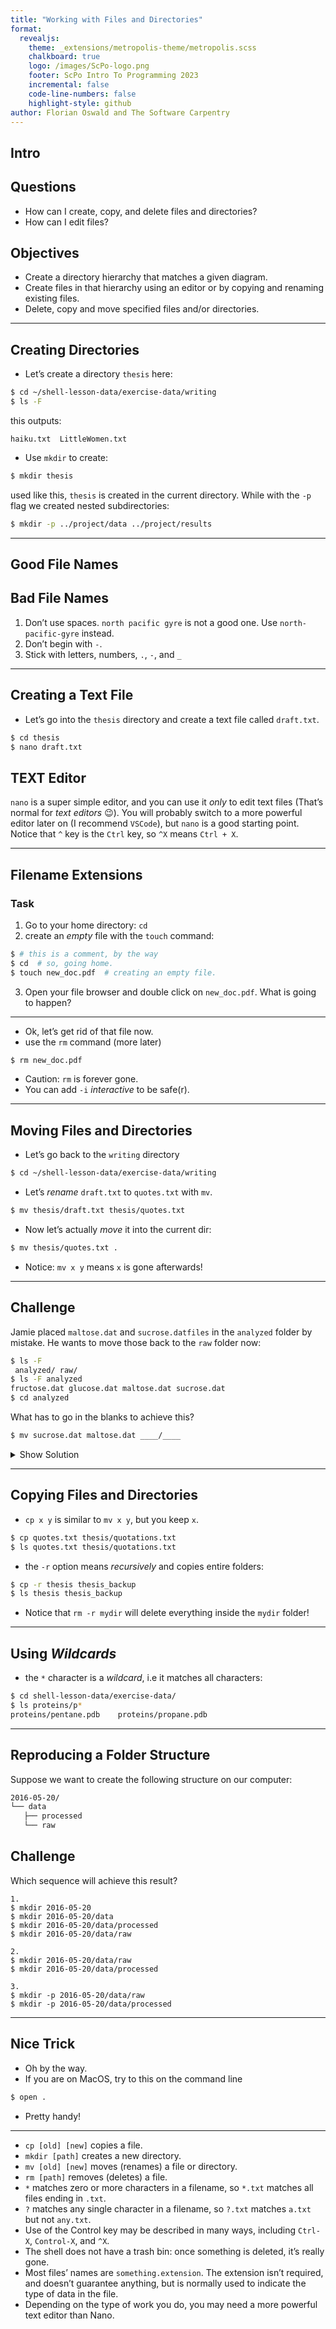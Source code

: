 ```yaml
---
title: "Working with Files and Directories"
format: 
  revealjs:
    theme: _extensions/metropolis-theme/metropolis.scss
    chalkboard: true
    logo: /images/ScPo-logo.png
    footer: ScPo Intro To Programming 2023
    incremental: false
    code-line-numbers: false
    highlight-style: github
author: Florian Oswald and The Software Carpentry
---
```



## Intro

::: {.callout-note}

# Questions

- How can I create, copy, and delete files and directories?
- How can I edit files?

:::

::: {.callout-tip}

# Objectives

- Create a directory hierarchy that matches a given diagram.
- Create files in that hierarchy using an editor or by copying and renaming existing files.
- Delete, copy and move specified files and/or directories.

:::

---

## Creating Directories

* Let's create a directory `thesis` here:
```bash
$ cd ~/shell-lesson-data/exercise-data/writing
$ ls -F
```
this outputs:

```
haiku.txt  LittleWomen.txt
```

* Use `mkdir` to create:
```bash
$ mkdir thesis
```

used like this, `thesis` is created in the current directory. While with the `-p` flag we created nested subdirectories:

```bash
$ mkdir -p ../project/data ../project/results
```

---

## Good File Names


::: {.callout-warning}

# Bad File Names

1. Don't use spaces. `north pacific gyre` is not a good one. Use `north-pacific-gyre` instead.
2. Don't begin with `-`.
3. Stick with letters, numbers, `.`, `-`, and `_`

:::

---

## Creating a Text File

* Let's go into the `thesis` directory and create a text file called `draft.txt`.

```bash
$ cd thesis
$ nano draft.txt
```

::: {.callout-note}

# TEXT Editor

`nano` is a super simple editor, and you can use it *only* to edit text files (That's normal for *text editors* 😉). You will probably switch to a more powerful editor later on (I recommend `VSCode`), but `nano` is a good starting point.
Notice that `^` key is the `Ctrl` key, so `^X` means `Ctrl + X`.
:::


---

## Filename Extensions


### Task

1. Go to your home directory: `cd`
2. create an *empty* file with the `touch` command:

```bash
$ # this is a comment, by the way 
$ cd  # so, going home.
$ touch new_doc.pdf  # creating an empty file.
```

3. Open your file browser and double click on `new_doc.pdf`. What is going to happen?


---

* Ok, let's get rid of that file now.
* use the `rm` command (more later)
```bash
$ rm new_doc.pdf
```
* Caution: `rm` is forever gone.
* You can add `-i` *interactive* to be safe(r).


---

## Moving Files and Directories

* Let's go back to the `writing` directory
```bash
$ cd ~/shell-lesson-data/exercise-data/writing
```
* Let's *rename* `draft.txt` to `quotes.txt` with `mv`.
```bash
$ mv thesis/draft.txt thesis/quotes.txt
```
* Now let's actually *move* it into the current dir:
```bash
$ mv thesis/quotes.txt .
```
* Notice: `mv x y` means `x` is gone afterwards!

---

::: {.callout-caution}

# Challenge

Jamie placed `maltose.dat` and `sucrose.datfiles` in the `analyzed` folder by mistake. He wants to move those back to the `raw` folder now:

```bash
$ ls -F  
 analyzed/ raw/
$ ls -F analyzed
fructose.dat glucose.dat maltose.dat sucrose.dat
$ cd analyzed
```
What has to go in the blanks to achieve this?

```bash
$ mv sucrose.dat maltose.dat ____/____
```
:::

<details>
<summary>Show Solution</summary>

::: {.callout-note}
# Solution

```bash
$ mv sucrose.dat maltose.dat ../raw
```

:::
</details>


--- 

## Copying Files and Directories

* `cp x y` is similar to `mv x y`, but you keep `x`.
```bash
$ cp quotes.txt thesis/quotations.txt
$ ls quotes.txt thesis/quotations.txt
```

* the `-r` option means *recursively* and copies entire folders:
```bash
$ cp -r thesis thesis_backup
$ ls thesis thesis_backup
```

* Notice that `rm -r mydir` will delete everything inside the `mydir` folder!


---

## Using *Wildcards*

* the `*` character is a *wildcard*, i.e it matches all characters:
```bash
$ cd shell-lesson-data/exercise-data/
$ ls proteins/p*
proteins/pentane.pdb	proteins/propane.pdb
```


---

## Reproducing a Folder Structure

Suppose we want to create the following structure on our computer:

```bash
2016-05-20/
└── data
   ├── processed
   └── raw
```

::: {.callout-caution}
# Challenge

Which sequence will achieve this result?

```
1.
$ mkdir 2016-05-20
$ mkdir 2016-05-20/data
$ mkdir 2016-05-20/data/processed
$ mkdir 2016-05-20/data/raw
```

```
2.
$ mkdir 2016-05-20/data/raw
$ mkdir 2016-05-20/data/processed
```

```
3.
$ mkdir -p 2016-05-20/data/raw
$ mkdir -p 2016-05-20/data/processed
```

:::


---

## Nice Trick

* Oh by the way.
* If you are on MacOS, try to this on the command line

```bash
$ open .
```

* Pretty handy!

---

::: {.callout-tip}

- `cp [old] [new]` copies a file.
- `mkdir [path]` creates a new directory.
- `mv [old] [new]` moves (renames) a file or directory.
- `rm [path]` removes (deletes) a file.
- `*` matches zero or more characters in a filename, so `*.txt` matches all files ending in `.txt`.
- `?` matches any single character in a filename, so `?.txt` matches `a.txt` but not `any.txt`.
- Use of the Control key may be described in many ways, including `Ctrl-X`, `Control-X`, and `^X`.
- The shell does not have a trash bin: once something is deleted, it's really gone.
- Most files' names are `something.extension`. The extension isn't required, and doesn't guarantee anything, but is normally used to indicate the type of data in the file.
- Depending on the type of work you do, you may need a more powerful text editor than Nano.

:::

